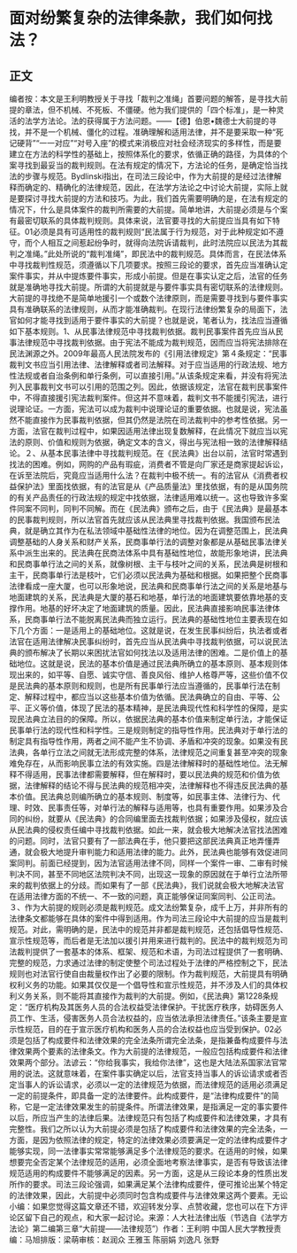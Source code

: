 # 面对纷繁复杂的法律条款，我们如何找法？
## 正文
编者按：本文是王利明教授关于寻找「裁判之准绳」首要问题的解答，是寻找大前提的章法，但不机械、不死板、不僵硬。他为我们提供的「四个标准」，是一种灵活的法学方法论。法的获得属于方法问题。——【德】伯恩•魏德士大前提的寻找，并不是一个机械、僵化的过程。准确理解和适用法律，并不是要采取一种“死记硬背”“一一对应”“对号入座”的模式来消极应对社会经济现实的多样性，而是要建立在方法的科学性的基础上，按照体系化的要求，依循正确的路径，为具体的个案寻找到最妥当的裁判规则。在法有规定的情况下，方法论的任务，是确定恰当找法的步骤与规范。Bydlinski指出，在司法三段论中，作为大前提的是经过法律解释而确定的、精确化的法律规范，因此，在法学方法论之中讨论大前提，实际上就是要探讨寻找大前提的方法和技巧。为此，我们首先需要明确的是，在法有规定的情况下，什么是具体案件的裁判所需要的大前提。简单地讲，大前提必须是与个案有最密切联系的具体裁判规则。具体来说，法官要寻找的大前提应当具有如下特征。01必须是具有可适用性的裁判规则“民法属于行为规范，对于此种规定如不遵守，而个人相互之间惹起纷争时，就得向法院诉请裁判，此时法院应以民法为其裁判之准绳。”此处所说的“裁判准绳”，即民法中的裁判规范。具体而言，在民法体系中寻找裁判性规范，须遵循以下几项要求。按照三段论的要求，首先应当准确认定案件事实，并从中提炼要件事实，形成小前提。但是在事实认定之后，法官的任务就是准确地寻找大前提。所谓的大前提就是与要件事实具有密切联系的法律规则。大前提的寻找绝不是简单地援引一个或数个法律原则，而是需要寻找到与要件事实具有准确联系的法律规则，从而才能准确裁判。在现行法律纷繁复杂的局面下，法官如何才能寻找到适用于要件事实的大前提？也就是说，笔者认为，找法应当遵循如下基本规则。1、从民事法律规范中寻找裁判依据。裁判民事案件首先应当从民事法律规范中寻找裁判依据。由于宪法不能成为裁判规范，因而应当将宪法排除在民法渊源之外。2009年最高人民法院发布的《引用法律规定》第４条规定：“民事裁判文书应当引用法律、法律解释或者司法解释。对于应当适用的行政法规、地方性法规或者自治条例和单行条例，可以直接引用。”从该条规定来看，并没有将宪法列入民事裁判文书可以引用的范围之列。因此，依据该规定，法官在裁判民事案件中，不得直接援引宪法裁判案件。但这并不意味着，裁判文书不能援引宪法，进行说理论证。一方面，宪法可以成为裁判中说理论证的重要依据。也就是说，宪法虽然不能直接作为民事裁判依据，但其仍然是法院在司法裁判中的参考性依据。另一方面，法官在裁判过程中，如果因适用法律出现复数解释，在此情况下就应当以宪法的原则、价值和规则为依据，确定文本的含义，得出与宪法相一致的法律解释结论。２、从基本民事法律中寻找裁判规范。在《民法典》出台以前，法官时常遇到找法的困难。例如，网购的产品有瑕疵，消费者不管是向厂家还是商家提起诉讼，在诉至法院后，究竟应当适用什么法？在裁判中极不统一。有的法官从《消费者权益保护法》里面找依据，有的法官是从《产品质量法》里找依据，有的是从国务院的有关产品责任的行政法规的规定中找依据，法律适用难以统一。这也导致许多案件同案不同判，同判不同解。而在《民法典》颁布之后，由于《民法典》是最基本的民事裁判规则，所以法官首先就应该从民法典里寻找裁判依据。我国颁布民法典，就是确立其作为在私法领域中基础性法律的地位。因为在调整范围上，民法典调整基础的人身关系和财产关系，民商事单行法的调整对象都是从基础民事法律关系中派生出来的。民法典在民商法体系中具有基础性地位，故能形象地讲，民法典和民商事单行法之间的关系，就像树根、主干与枝叶之间的关系，民法典是树根和主干，民商事单行法是枝叶，它们必须以民法典为基础和根据。如果把整个民商事法律看成一座大厦，也可以形象地说，民法典和民商事单行法之间的关系是地基与地面建筑的关系，民法典是大厦的基石和地基，单行法的地面建筑要依靠地基的支撑作用。地基的好坏决定了地面建筑的质量。因此，民法典直接影响民事法律体系，民商事单行法不能脱离民法典而独立运行。民法典的基础性地位主要表现在如下几个方面：一是适用上的基础地位。这就是说，在发生民事纠纷后，执法者或者法官在适用法律解决民事纠纷时，首先应当从民法典中寻找裁判依据，可以说民法典的颁布解决了长期以来困扰法官如何找法以及适用法律的困难。二是价值上的基础地位。这就是说，民法的基本价值是通过民法典所确立的基本原则、基本规则体现出来的，如平等、自愿、诚实守信、善良风俗、维护人格尊严等，这些价值不仅是民法典的基本原则和规则，也是所有民事单行法应当遵循的，民事单行法在制定、解释过程中，都应当以这些基本价值为依循。民法典确立的自由、平等、公平、正义等价值，体现了民法的基本精神，是民法典现代性和科学性的保障，是实现民法典立法目的的保障。所以，依据民法典的基本价值来制定单行法，才能保证民事单行法的现代性和科学性。三是规则制定的指导性作用。民法典对于单行法的制定具有指导性作用，两者之间不能产生不协调、矛盾和冲突的现象。如果没有民法典，各单行立法之间就无法形成完整的体系，法律规范之间重复甚至冲突的现象难免存在，从而影响民事立法的有效实施。四是法律解释时的基础性地位。法无解释不得适用，民事法律都需要解释，但在解释时，要以民法典的规范和价值为依据，法律解释的结论不得与民法典的规范相冲突，法律解释也不得违反民法典的基本价值。民法典总则编所确立的基本规则、制度等，如民事主体、法律行为、代理、时效、民事责任等，对单行法的解释与适用等，也具有重要作用。如果涉及合同的纠纷，就要从《民法典》的合同编里面去找裁判依据；如果涉及侵权，就应该从民法典的侵权责任编中寻找裁判依据。如此一来，就会极大地解决法官找法困难的问题。同时，法官只要有了一部法典在手，他只要把这部民法典真正地弄懂弄通，就会极大地提升审判能力和适用法律的能力。此外，民法典也能够有效促进同案同判。前面已经提到，因为法官适用法律不同，同样一个案件一审、二审有时候判决不同，甚至不同地区法院判决不同，出现这一现象的原因就在于单行立法所带来的裁判依据上的分歧。而如果有了一部《民法典》，我们说就会极大地解决法官在适用法律方面的不统一、不一致的问题，真正能够保证同案同判、公正司法。３、作为大前提的规则必须是裁判规范。成文法纷繁复杂，成千上万，并非所有的法律条文都能够在具体的案件中得到适用。作为司法三段论中大前提的应当是裁判规范。对此，需明确的是，民法中的规范并非都是裁判规范，还包括倡导性规范、宣示性规范等，而后者是无法加以援引并用来进行裁判的。民法中的裁判规范为司法裁判提供了一套基本的体系、框架、规范和术语，为司法过程提供了一套明确、完整的规范，力求通过法律的制定使整个司法过程处于法律的严格控制之下，民法规则也对法官行使自由裁量权作出了必要的限制。作为裁判规范，大前提具有明确权利义务的功能。如果其仅仅是一个倡导性和宣示性规范，并不涉及人们的具体权利义务关系，则不能将其直接作为裁判的大前提。例如，《民法典》第1228条规定：“医疗机构及其医务人员的合法权益受法律保护。干扰医疗秩序，妨碍医务人员工作、生活，侵害医务人员合法权益的，应当依法承担法律责任。”该条主要是宣示性规范，目的在于宣示医疗机构和医务人员的合法权益也应当受到保护。02必须是包括了构成要件和法律效果的完全法条所谓完全法条，是指兼备构成要件与法律效果两个要素的法律条文。作为大前提的法律规范，一般应包括构成要件和法律效果两个部分。法谚云：“你给我事实，我给你法律”，这也是大陆法系国家法官常用的说法。这就意味着，在案件事实确定以后，法官支持当事人的诉讼请求或者否定当事人的诉讼请求，必须以一定的法律规范为依据，而法律规范的适用必须满足一定的前提条件，即具备一定的法律要件。此构成要件，是“法律构成要件”的简称，它是一定法律效果发生的前提条件。所谓法律效果，是指满足一定的事实要件以后，所应当产生的法律后果。法律规范只有包括了构成要件和法律效果，才具有完整性。我们之所以认为大前提必须是包括了构成要件和法律效果的完全法条，一方面，是因为依照法律的规定，特定的法律效果必须要满足一定的法律构成要件才能够实现，同一法律事实常常能够满足多个法律规范的要求。在适用的时候，如果想要完全否定某个法律规范的适用，必须全面地考察法律事实，是否有导致该法律规范适用的构成要件不能够满足的因素。另一方面，这是从三段论本身的性质出发所作的要求。司法三段论强调，如果满足某个法律构成要件，便可推论出某个特定的法律效果，因此，大前提中必须同时包含构成要件与法律效果这两个要素。无讼小编：如果您觉得这篇文章还不错，欢迎转发分享、点赞收藏，您也可以在下方评论区留下自己的观点，和大家一起讨论。来源：人大社法律出版（节选自《法学方法论》第二编第三章“大前提——法律规范”）作者：王利明 中国人民大学教授责编：马旭排版：梁萌审核：赵润众 王雅玉 陈丽娟 刘逸凡 张野